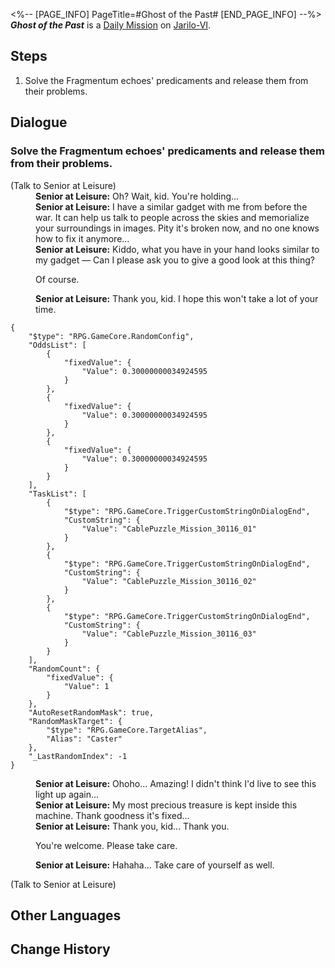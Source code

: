 <%-- [PAGE_INFO]
PageTitle=#Ghost of the Past#
[END_PAGE_INFO] --%>
{{Stub|Dialogue.}}
{{Mission Infobox
|id            = 3011604
|title         = 
|image         = <!--Mission Ghost of the Past.png-->
|type          = Daily
|event_name    = 
|chapter       = 
|requirements  = {{subst:void|<!--Unknown: {"Type":"Manual"}-->}}
|summary       = <!--official mission summary from Fate's Atlas-->
|characters    = Senior at Leisure; Trailblazer
|startLocation = [[Jarilo-VI]] - [[Backwater Pass]]
|world         = Jarilo-VI
|area          = Backwater Pass
|prev          = 
|next          = 
|rewards       = Credit*5,000
}}
'''''Ghost of the Past''''' is a [[Daily Mission]] on [[Jarilo-VI]].

==Steps==
# Solve the Fragmentum echoes' predicaments and release them from their problems.

<!--
==Gameplay Notes==

--><!--
==Trial Character==

-->
==Dialogue==
{{Stub Dialogue}}
===Solve the Fragmentum echoes' predicaments and release them from their problems.{{subst:void|<!--301160401-->}}===
{{Mission Description|type=daily|location=Backwater Pass|Some Silvermane Guard patrols spotted illusory echoes in the Fragmentum who are stuck inside due to unfinished businesses. Help them.<br />The leisurely senior wants to fix his phone...}}
{{Dialogue Start}}

;(Talk to Senior at Leisure)
:'''Senior at Leisure:''' Oh? Wait, kid. You're holding...
:'''Senior at Leisure:''' I have a similar gadget with me from before the war. It can help us talk to people across the skies and memorialize your surroundings in images. Pity it's broken now, and no one knows how to fix it anymore...
:'''Senior at Leisure:''' Kiddo, what you have in your hand looks similar to my gadget &mdash; Can I please ask you to give a good look at this thing?
:{{DIcon|Arrow}} Of course.
:'''Senior at Leisure:''' Thank you, kid. I hope this won't take a lot of your time.
<pre>{
	"$type": "RPG.GameCore.RandomConfig",
	"OddsList": [
		{
			"fixedValue": {
				"Value": 0.30000000034924595
			}
		},
		{
			"fixedValue": {
				"Value": 0.30000000034924595
			}
		},
		{
			"fixedValue": {
				"Value": 0.30000000034924595
			}
		}
	],
	"TaskList": [
		{
			"$type": "RPG.GameCore.TriggerCustomStringOnDialogEnd",
			"CustomString": {
				"Value": "CablePuzzle_Mission_30116_01"
			}
		},
		{
			"$type": "RPG.GameCore.TriggerCustomStringOnDialogEnd",
			"CustomString": {
				"Value": "CablePuzzle_Mission_30116_02"
			}
		},
		{
			"$type": "RPG.GameCore.TriggerCustomStringOnDialogEnd",
			"CustomString": {
				"Value": "CablePuzzle_Mission_30116_03"
			}
		}
	],
	"RandomCount": {
		"fixedValue": {
			"Value": 1
		}
	},
	"AutoResetRandomMask": true,
	"RandomMaskTarget": {
		"$type": "RPG.GameCore.TargetAlias",
		"Alias": "Caster"
	},
	"_LastRandomIndex": -1
}</pre>
:'''Senior at Leisure:''' Ohoho... Amazing! I didn't think I'd live to see this light up again...
:'''Senior at Leisure:''' My most precious treasure is kept inside this machine. Thank goodness it's fixed...
:'''Senior at Leisure:''' Thank you, kid... Thank you.
:{{DIcon|Arrow}} You're welcome. Please take care.
:'''Senior at Leisure:''' Hahaha... Take care of yourself as well.
:{{Black Screen|As you turn to leave, you try to get one last look at the old man, but he is already nowhere to be found.}}

;(Talk to Senior at Leisure)
{{Dialogue End}}

==Other Languages==
{{Other Languages
|en   = Ghost of the Past
|zhs  = 过去之灵
|zht  = 過去之靈
|ja   = 過去の霊
|ko   = 과거의 영혼
|es   = Un fantasma del pasado
|fr   = Fantôme du passé
|ru   = Призрак прошлого
|th   = วิญญาณจากอดีต
|vi   = Linh Hồn Xưa Cũ
|de   = Geist aus der Vergangenheit
|id   = Hantu dari Masa Lalu
|pt   = Fantasma do Passado
}}

==Change History==
{{Change History|1.0}}
